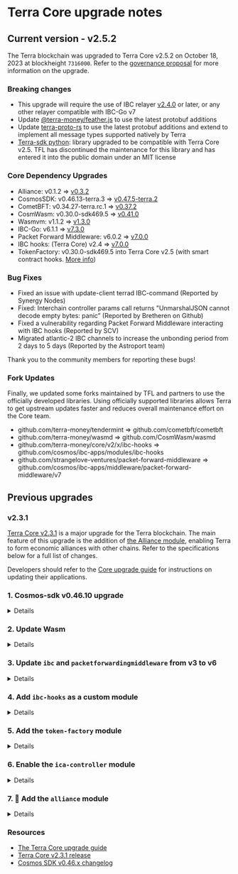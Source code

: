 
# Terra Core upgrade notes

## Current version - v2.5.2

The Terra blockchain was upgraded to Terra Core v2.5.2 on October 18, 2023 at blockheight `7316000`. Refer to the [governance proposal](https://commonwealth.im/terra/discussion/13551-phoenix-software-upgrade-proposal-v25) for more information on the upgrade.  

### Breaking changes

- This upgrade will require the use of IBC relayer [v2.4.0](https://github.com/cosmos/relayer/releases/tag/v2.4.0) or later, or any other relayer compatible with IBC-Go v7
- Update [@terra-money/feather.js](https://www.npmjs.com/package/@terra-money/feather.js/v/1.1.1-beta.1) to use the latest protobuf additions
- Update [terra-proto-rs](https://crates.io/crates/terra-proto-rs/4.0.0) to use the latest protobuf additions and extend to implement all message types supported natively by Terra
- [Terra-sdk python](https://pypi.org/project/terra-sdk): library upgraded to be compatible with Terra Core v2.5. TFL has discontinued the maintenance for this library and has entered it into the public domain under an MIT license

### Core Dependency Upgrades

- Alliance: v0.1.2 => [v0.3.2](https://github.com/terra-money/alliance/releases/tag/v0.3.2)
- CosmosSDK: v0.46.13-terra.3 => [v0.47.5-terra.2](https://github.com/terra-money/cosmos-sdk/releases/tag/v0.47.5-terra.2)
- CometBFT: v0.34.27-terra.rc.1 => [v0.37.2](https://github.com/cometbft/cometbft/releases/tag/v0.37.2)
- CosmWasm: v0.30.0-sdk469.5 => [v0.41.0](https://github.com/CosmWasm/wasmd/releases/tag/v0.41.0)
- Wasmvm: v1.1.2 => [v1.3.0](https://github.com/CosmWasm/wasmvm/releases/tag/v1.3.0)
- IBC-Go: v6.1.1 => [v7.3.0](https://github.com/cosmos/ibc-go/releases/tag/v7.3.0)
- Packet Forward Middleware: v6.0.2 => [v7.0.0](https://github.com/cosmos/ibc-apps/releases/tag/middleware/packet-forward-middleware/v7.0.0)
- IBC hooks: (Terra Core) v2.4 => [v7.0.0](https://github.com/cosmos/ibc-apps)
- TokenFactory: v0.30.0-sdk469.5 into Terra Core v2.5 (with smart contract hooks. [More info](https://github.com/terra-money/core/blob/release/v2.5/x/tokenfactory/README.md))

### Bug Fixes

- Fixed an issue with update-client terrad IBC-command (Reported by Synergy Nodes)
- Fixed: Interchain controller params call returns "UnmarshalJSON cannot decode empty bytes: panic” (Reported by Bretheren on Github)
- Fixed a vulnerability regarding Packet Forward Middleware interacting with IBC hooks (Reported by SCV)
- Migrated atlantic-2 IBC channels to increase the unbonding period from 2 days to 5 days (Reported by the Astroport team)

Thank you to the community members for reporting these bugs!

### Fork Updates

Finally, we updated some forks maintained by TFL and partners to use the officially developed libraries. Using officially supported libraries allows Terra to get upstream updates faster and reduces overall maintenance effort on the Core team.

- github.com/terra-money/tendermint => github.com/cometbft/cometbft
- github.com/terra-money/wasmd => github.com/CosmWasm/wasmd
- github.com/terra-money/core/v2/x/ibc-hooks => github.com/cosmos/ibc-apps/modules/ibc-hooks
- github.com/strangelove-ventures/packet-forward-middleware => github.com/cosmos/ibc-apps/middleware/packet-forward-middleware/v7

## Previous upgrades

###  v2.3.1
[Terra Core v2.3.1](https://github.com/terra-money/core/releases/tag/v2.3.1) is a major upgrade for the Terra blockchain. The main feature of this upgrade is the addition of [the Alliance module](https://alliance.terra.money/), enabling Terra to form economic alliances with other chains. Refer to the specifications below for a full list of changes. 

<Admonition type="tip" icon="🛠" title="Upgrade guide">

Developers should refer to the [Core upgrade guide](./upgrade.mdx) for instructions on updating their applications. 

</Admonition>

### 1. Cosmos-sdk v0.46.10 upgrade

<details> 
<summary> Details </summary>
<p>

Cosmos SDK will be upgraded to v0.46.10, which includes:

- [Changes to core modules](#modules)
- Deprecation of legacy endpoints, replaced with new endpoints:
    - [https://docs.cosmos.network/v0.45/migrations/rest.html](https://docs.cosmos.network/v0.45/migrations/rest.html)
- [Terrad changes](#terrad-changes)

### Modules

#### `x/params`

- The `x/param` module has been depreacted in favor of each module housing and providing way to modify their parameters. Each module that has parameters that are changable during runtime have an authority, the authority can be a module or user account. The Cosmos-SDK team recommends migrating modules away from using the param module. An example of how this could look like can be found [here](https://github.com/cosmos/cosmos-sdk/pull/12363).
- The Param module will be maintained until April 18, 2023. At this point the module will reach end of life and be removed from the Cosmos SDK.

#### `x/gov`

The `gov` module has been greatly improved. The previous API has been moved to `v1beta1` while the new implementation is called `v1`.

In order to submit a proposal with `submit-proposal` you now need to pass a `proposal.json` file. You can still use the old way by using `submit-legacy-proposal`. This is not recommended. More information can be found in the gov module [client documentation](https://docs.cosmos.network/v0.46/modules/gov/07_client.html).

- deposits are burned only if the vote returned is `nowithveto`. All other scenarios will refund deposits. Proposals that fail to meet quorum, fail to reach the minimum deposit, or End in a `yes` or `no` vote will get their deposits refunded: https://github.com/cosmos/cosmos-sdk/pull/11011

### Overview

Update guide: 

[https://github.com/cosmos/cosmos-sdk/blob/release/v0.46.x/UPGRADING.md](https://github.com/cosmos/cosmos-sdk/blob/release/v0.46.x/UPGRADING.md)

Full changelog:
[https://github.com/cosmos/cosmos-sdk/blob/release/v0.46.x/CHANGELOG.md](https://github.com/cosmos/cosmos-sdk/blob/release/v0.46.x/CHANGELOG.md)

### Terrad changes:

- **make chain-id flag not strictly required for tx commands:** [https://github.com/cosmos/cosmos-sdk/pull/10184](https://github.com/cosmos/cosmos-sdk/pull/10184)
- [#11313](https://github.com/cosmos/cosmos-sdk/pull/11313) Fixes `--gas auto` when executing CLI transactions in `--generate-only` mode
- (cli) [#12095](https://github.com/cosmos/cosmos-sdk/pull/12095) Fix running a tx with --dry-run returns an error
- (cli) [#11313](https://github.com/cosmos/cosmos-sdk/pull/11313) Fixes `-gas auto` when executing CLI transactions in `-generate-only` mode
- (cli) [#11337](https://github.com/cosmos/cosmos-sdk/pull/11337) Fixes `show-adress` cli cmd
- [#10842](https://github.com/cosmos/cosmos-sdk/pull/10842) Fix error when `--generate-only`, `--max-msgs` fags set while executing `WithdrawAllRewards` command.
- [#11558](https://github.com/cosmos/cosmos-sdk/pull/11558) Fix `--dry-run` not working when using tx command.
- [#11197](https://github.com/cosmos/cosmos-sdk/pull/11197) Signing with multisig now works with multisig address which is not in the keyring.
- [#11983](https://github.com/cosmos/cosmos-sdk/pull/11983) (x/feegrant, x/authz) rename grants query commands to `grants-by-grantee`, `grants-by-granter` cmds.
- [#9762](https://github.com/cosmos/cosmos-sdk/pull/9762) The init command uses the chain-id from the client config if --chain-id is not provided
- (cli) [#11065](https://github.com/cosmos/cosmos-sdk/pull/11065) Ensure the `tendermint-validator-set` query command respects the `-o` output flag.
- [#11354](https://github.com/cosmos/cosmos-sdk/pull/11355) Added missing pagination flag for `bank q total` query.
- [#10625](https://github.com/cosmos/cosmos-sdk/pull/10625) Add `--fee-payer` CLI flag
- • (cli) [#9856](https://github.com/cosmos/cosmos-sdk/pull/9856) Overwrite `--sequence` and `--account-number` flags with default flag values when used with `offline=false` in `sign-batch` command.
- • [#10379](https://github.com/cosmos/cosmos-sdk/pull/10379) Add validation to `x/upgrade` CLI `software-upgrade` command `--plan-info` value.
- [#9695](https://github.com/cosmos/cosmos-sdk/pull/9695) `<app> keys migrate` CLI command now takes no arguments.
- [#9246](https://github.com/cosmos/cosmos-sdk/pull/9246) Removed the CLI flag `-setup-config-only` from the `testnet` command and added the subcommand `init-files`.
- [#10625](https://github.com/cosmos/cosmos-sdk/pull/10625) Rename `-fee-account` CLI flag to `-fee-granter`
- [#10684](https://github.com/cosmos/cosmos-sdk/pull/10684) Rename `edit-validator` command's `-moniker` flag to `-new-moniker`
- (authz)[#11060](https://github.com/cosmos/cosmos-sdk/pull/11060) Changed the default value of the `-expiration` `tx grant` CLI Flag: was now + 1year, update: null (no expire date).
- (client/keys) [#9407](https://github.com/cosmos/cosmos-sdk/pull/9601) Added `keys rename` CLI command and `Keyring.Rename` interface method to rename a key in the keyring.
- [#10311](https://github.com/cosmos/cosmos-sdk/pull/10311) Adds cli to use tips transactions. It adds an `--aux` flag to all CLI tx commands to generate the aux signer data (with optional tip), and a new `tx aux-to-fee` subcommand to let the fee payer gather aux signer data and broadcast the tx

</p>
</details>

### 2. Update Wasm

<details> 
<summary> Details </summary>
<p>

`x/wasm` has been upgraded to [github.com/notional-labs/wasmd](http://github.com/notional-labs/wasmd) `v0.30.0-sdk469.4`. 

Wasm can now use Wasmd. Wasmd is a Cosmos zone implementation with WebAssembly (WASM) smart contracts enabled, based on a fork of the `cosmos/gaia` repository. The Wasmd binary functions like gaiad, with the addition of the x/wasm module. It provides compatibility with CosmWasm contracts and supports various interface versions.
</p>
</details>

### 3. Update `ibc` and `packetforwardingmiddleware` from v3 to v6

<details> 
<summary> Details </summary>
<p>
### IBC
    
#### v3 to v4:

- Moved IBC core modules from **`x/ibc`** to **`core`** package.
- All client state types now use **`ClientState`** interface.
- Introduced **`ICS4Wrapper`** interface for handling **`LightClientState`** and **`LightClientConsensusState`** methods.
- **`CreateClient`** method in testing package now returns created client's **`ClientState`**.

#### v4 to v5:

- Introduced **`UpgradeableClientState`** interface for client types.
- ICS07 Tendermint client now supports upgrade via **`UpgradeClient`** and **`UpgradeConsensusState`** methods.
- ICS20 Transfer module now supports unordered channels.

#### v5 to v6:

- Introduced migration for **`27-interchain-accounts`**, transferring ownership of ICS27 channel capabilities from authentication modules to ICS27 controller submodule.
- ICS27 controller submodule now includes **`MsgServer`**, providing standardized approach to integrating existing forms of authentication.
- Updated default params in ICS27 host submodule to include **`AllowAllHostMsgs`** wildcard.
- Removed **`SendTransfer`** function from ICS20, IBC transfers should now be initiated with **`MsgTransfer`** routed to ICS20 **`MsgServer`**.
- Simplified **`SendPacket`** API in ICS04, callers no longer need to pass pre-constructed packet.
- Updated **`NewKeeper`** function in ICS29 to remove **`paramSpace`** parameter.
- Made several changes to IBC testing package, including simplified **`SendPacket`** API.

</p>
</details>

### 4. Add `ibc-hooks` as a custom module

<details> 
<summary> Details </summary>
<p>

[Further Documentation](https://github.com/osmosis-labs/osmosis/blob/main/x/ibc-hooks/README.md)
    
Wasm hooks, an IBC middleware, enable ICS-20 token transfers to initiate contract calls, allowing cross-chain contract calls involving token movement. This addition is particularly useful for cross-chain swaps, a powerful primitive. The mechanism uses a memo field on every ICS20 transfer packet starting from IBC v3.4.0. If the memo field has a specific format, a wasm contract call is executed.
    
The CosmWasm `MsgExecuteContract` contains sender, contract, msg, and funds fields, with the sender replaced by an account representing the sender, prefixed by the channel and a wasm module prefix. The contract, msg, and funds fields are obtained from the ICS-20 packet metadata.

</p>
</details>

### 5. Add the `token-factory` module

<details> 
<summary> Details </summary>
<p>

[Further Documentation](https://docs.osmosis.zone/osmosis-core/modules/tokenfactory)

The `x/tokenfactory` module enables accounts to create new tokens using the format `factory/{creator address}/{subdenom}`. This approach allows permissionless token minting since tokens are namespaced by creator addresses, eliminating the need to resolve name collisions. Accounts can create multiple `denoms` by providing a unique `subdenom` for each.

Upon creating a `denom`, the creator is granted "admin" privileges, empowering them to mint tokens to any account, burn tokens from any account, create transfers between two accounts, and change the admin. Future enhancements may expand admin capabilities. The `ChangeAdmin` functionality enables changing the master admin account or even removing admin privileges entirely. Admins can also share privileges with others using the `x/authz` module.

</p>
</details>

### 6. Enable the `ica-controller` module

<details> 
<summary> Details </summary>
<p>

[Further Documentation](https://tutorials.cosmos.network/academy/3-ibc/6-ica.html)

The Interchain Accounts module is a Cosmos SDK implementation of the ICS-27 protocol, enabling cross-chain account management using IBC. Interchain Accounts differ from regular accounts by being controlled programmatically via IBC packets instead of using a private key. 

The system involves a Host Chain, where the Interchain Account is registered, and a Controller Chain, which controls the account on the Host Chain. The Authentication Module on the Controller Chain manages the creation and management of Interchain Accounts. The SDK security model assumes that modules on a chain are trustworthy, and the ICS-27 implementation in `ibc-go` relies on this assumption for its security considerations, expecting other IBC application modules not to bind to ports within the ICS-27 namespace.

</p>
</details>

### 7. 🤝 Add the `alliance` module 

<details> 
<summary> Details </summary>
<p>

[Further Documentation](https://alliance.terra.money/)

Alliance is an open-source module based on the Cosmos SDK that fosters economic cooperation among blockchains through interchain staking. It aims to increase innovation, user adoption, and cross-chain collaboration by promoting bilateral economic alliances across Cosmos chains.

The module enables blockchains to trade yield with one another, similar to yield farming for Layer 1 (L1) protocols. Two chains integrate the Alliance module, determining which assets can be staked and assigning a Take Rate and Reward Weight to each asset. Users can then bridge their assets to other chains and stake them to earn Reward Weight.

There are several use cases for Alliance, including:

1. Diversifying and augmenting staking yield: Chains can enhance their native staking yield using Alliance assets. Users can also diversify and boost their yield by staking on one chain and bridging to another.
2. Attracting users, liquidity, and developers: By setting the Take Rate to 0%, blockchains can draw new users and liquidity from allied chain participants, leading to a positive feedback loop of increasing usage, liquidity, and dApp development.
3. Incentivizing application developers: Alliance can provide L1 staking yield to app token stakers, rewarding users of promising apps with fees and inflation from the underlying L1.

</p>
</details>

### Resources

- [The Terra Core upgrade guide](./upgrade.mdx)
- [Terra Core v2.3.1 release](https://github.com/terra-money/core/releases/tag/v2.3.1)
- [Cosmos SDK v0.46.x changelog](https://github.com/cosmos/cosmos-sdk/blob/release/v0.46.x/CHANGELOG.md)